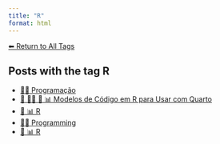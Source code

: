 ```yaml
---
title: "R"
format: html
---
```


[⬅ Return to All Tags](../tags.qmd)

## Posts with the tag **R**

- [👨‍💻 Programação](/posts/programacao/index.html)
- [📘 👨‍💻 📄 📊 Modelos de Código em R para Usar com Quarto](/posts/programacao/modelos-r-quarto.html)
- [📄 📊 R](/posts/programacao/r/index.html)
- [👨‍💻 Programming](/posts/programming/index.html)
- [📄 📊 R](/posts/programming/r/index.html)
